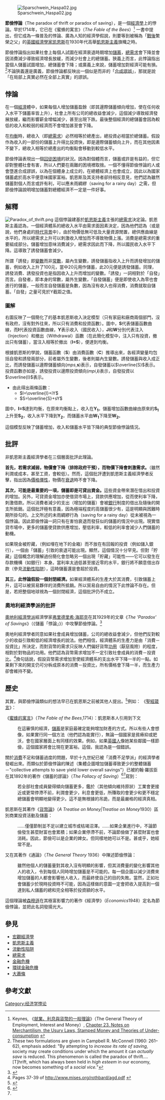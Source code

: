 {{noteTA
|T=zh-cn:节俭悖论; zh-hk:節儉弔詭; zh-tw:節儉矛盾
|G1=Economics
|1=zh-cn:节俭悖论; zh-hk:節儉弔詭; zh-tw:節儉矛盾;節儉悖論=>zh-tw:節儉矛盾;
}}
[[File:Sparschwein_Haspa02.jpg|right]]

'''節儉悖論'''（The paradox of thrift or paradox of saving），是一個[[經濟學|經濟學]]上的悖論。早於1714年，它已在《蜜蜂的寓言》（''The Fable of the Bees''）<ref name="keynes23">Keynes, 《[[就業、利息與貨幣的一般理論|就業、利息與貨幣的一般理論]]》（The General Theory of Employment, Interest and Money）, [http://www.marxists.org/reference/subject/economics/keynes/general-theory/ch23.htm Chapter 23. Notes on Merchantilism, the Usury Laws, Stamped Money and Theories of Under-consumption] {{Wayback|url=http://www.marxists.org/reference/subject/economics/keynes/general-theory/ch23.htm |date=20190919034123 }}</ref> 一書中提出，但它成為一條普及的悖論、廣為人知的經濟學假說，則要等到被稱為「[[二戰|戰後]]繁榮之父」的[[英國|英國]][[經濟學家|經濟學家]][[约翰·梅纳德·凯恩斯|凯恩斯]]在1930年代高舉[[凱恩斯主義|凱恩斯主義]]旗幟之時。

節儉悖論指出如果社會上每個人試圖在經濟衰退時期增加[[儲蓄|儲蓄]]，[[總需求|總需求]]會下降並會因消費減少導致經濟增長放緩，而減少社會上的總儲蓄。狹義上而言，此悖論指出當個人儲蓄試圖增加，總儲蓄會下降；或廣義上來說，儲蓄增加對經濟可能有損。<ref>These two formulations are given in Campbell R. McConnell (1960: 261–62), emphasis added:
"By attempting to ''increase its rate of saving,'' society may create conditions under which the amount it can ''actually save'' is reduced. This phenomenon is called the paradox of thrift....[T]hrift, which has always been held in ''high esteem'' in our economy, now becomes something of a ''social vice.''"</ref>不論狹義還是廣義，節儉悖論都反映出一個似是而非的「[[合成謬誤|合成謬誤]]」，那就是說「在局部上真實必然在全部上真實」的謬誤。

== 悖論 ==
在一個[[經濟|經濟]]體中，如果每個人增加儲蓄盈餘（即其邊際儲蓄傾向增加，使在任何收入水平下儲蓄率皆上升），社會上所有公司的總收益會減少，這個減少導致經濟發展放緩，繼而影響薪金增幅減少，甚至出現下跌。最後整個經濟的總儲蓄會因為較低的收入和較弱的經濟而不會增加甚至會下降。

在[[均衡|均衡]]時，總收入（即[[總需求|總需求]]）必然相等於總產出，總投資必相當於總儲蓄。假設作為收入的一部份的儲蓄上升得比投資快，即是邊際儲蓄傾向上升，而在其他因素不變下，總收入相等於總產出的均衡點會移動到較低水平。

節儉悖論表現出一個[[囚徒困境|囚徒困境]]的狀況。因為對個體而言，儲蓄或許是有益的，但它卻對整體社會有害，所以人們要在兩難的困境裡取捨。一個不懂得節儉悖論的人或會墮進合成謬誤，以為在個體身上成立的，在總體經濟上也會成立，因此以為國家儲蓄處於高水平便意味國家富裕。凱恩斯及其支持者卻持相反意見，他們認為雖然儲蓄對個人而言或許有利，可以應未雨綢繆（saving for a rainy day）之需，但節儉悖論說明增加儲蓄對總體經濟不一定是一件好事。

== 解釋 ==
[[File:Paradox_of_thrift.png|right]]
這個悖論建基於[[凱恩斯主義|凱恩斯主義]]主張的[[總需求|總需求]]決定論。凱恩斯主義認為，一個經濟體系的總收入水平由需求面因素決定，因為他們認為（或是說，他們身處的[[大蕭條|時代背景]]中），由於物價低無可低及大量資源閒置，總供應曲線是水平的，所以總需求上升可以刺激收入增加而不導致物價上漲。消費是總需求的重要組成部分。儲蓄增加意味消費減少，總需求因此而下降，所以國民收入水平下降。這導致了誘發儲蓄會減少。

所謂「誘發」即[[變數|變數]]而非[[常數|常數]]，屬內生變數，誘發儲蓄指收入上升而誘發增加的儲蓄，例如收入上升了100元，當中20元用作儲蓄，此20元便是誘發儲蓄。同理，誘發消費、誘發投資也是指因收入上升而增加的變數。「誘發」一詞相對於「自發」而言。自發者，即本身的常數，屬外生變數，「自發儲蓄」便是即使收入為零也會進行的儲蓄，一般而言自發儲蓄是負數，因為沒有收入也得消費，消費就取自儲蓄。「自發」之量可見於Y截距之值。

=== 圖解 ===
右圖反映了一個簡化了的基本凱恩斯收入決定模型（只有家庭和廠商兩個部門，沒有政府，沒有對外往來，所以只有消費和投資函數）。圖中，'''S'''代表儲蓄函數曲線，而'''I'''代表投資函數曲線，'''Y'''表示收入（國民收入），'''J'''和'''W'''分別代表注入（Injection）和撤出（Withdrawal）函數（在此簡化模型中，注入只有投資，撤出只有儲蓄），當注入相等於撤出（'''I=S'''），便達到均衡。

根據凱恩斯的學說，儲蓄函數（'''S'''）由消費函數（'''C'''）推導出來，各經濟變量均包括自發和誘發兩部分，前者屬外生變數，後者則屬內生變數。誘發儲蓄與收入成正比，而誘發儲蓄以邊際儲蓄傾向(''mps'','''s''')表示，自發儲蓄以<math>\overline{S}</math>表示。投資函數亦如是，誘發投資以邊際投資傾向(''mpi'','''i''')表示，自發投資以<math>\overline{I}</math>表示。
*由此得出兩條函數：
**<math>I=\overline{I}+iY</math>
**<math>S=\overline{S}+sY</math>

圖中，'''I=S'''達到均衡，在原來均衡點上，收入在'''Y<sub>1</sub>'''。儲蓄增加函數曲線由原來的'''S<sub>1</sub>'''上升至'''S<sub>2</sub>'''，收入水平下降到'''Y<sub>2</sub>'''，而儲蓄水平由'''W<sub>1</sub>'''下降至'''W<sub>2</sub>'''。

這個模型反映了儲蓄增加，收入和儲蓄水平皆下降的典型節儉悖論情況。

== 批評 ==
非凱恩斯主義經濟學者在三個層面批評此理論。

'''首先，若需求減弱，物價會下降（排除政府干預），而物價下降會刺激需求。'''（雖然利潤或成本，甚至工資，會較低）。然而，這個批評遭到凱恩斯主義經濟學者反擊，指出因為[[粘性價格|價格僵性]]，物價在[[衰退|衰退]]時不會下降。

'''其次，可能是最重要的一項，儲蓄即是可貸出資金。'''這些資金帶來潛在借出和投資的增加。另外，可貸資金增加亦使借貸市場上，貸款供應增加，從而使利率下降，刺激借款。所以消費者減少的支出（增加的儲蓄）會被[[銀行|銀行]]制度的借出及隨後的開支所抵銷。這個批評極有意義，因為極端程度的高儲蓄很少有，這是明顯與困難時期所掛勾的。上文所述的未雨綢繆行為（saving for a rainy day）從未被視為一個悖論。因此節儉悖論一詞只有在害怕衰退而發狂似的儲蓄的情況中出現。現實借貸市場中，更多的儲蓄使貸款供應增加，壓低利率，較低的利率會減少人們儲蓄的動機。

如果現金被貯藏，（例如埋在地下的金箱）而不放在有回報的投資（例如儲入銀行），一個由「儲蓄」引致的衰退可能出現。顯然，這個情況十分罕見。但對「貯藏」這個概念的理解過份簡化會忽略另一個出現「貯藏」可能性——它可以發生在存款機構（如銀行）本身。當利率太過低甚至接近零的水平，銀行將不願意借出存款（參見[[流動性陷阱|流動性陷阱]]），這時儲蓄還是會超於投資。

'''其三，此悖論假設一個封閉經濟。'''如果經濟體系的生產大於其消費，引致儲蓄上升，這可以被貿易夥伴的消費所抵銷。所以貿易自由的情況下此悖論不存在。但是，若把整個地球視為一個封閉經濟，這個批評仍不成立。

=== 奧地利經濟學派的批評 ===
{{seealso|奧地利經濟學派}}
[[奧地利經濟學派|奧地利經濟學派]]經濟學家[[弗里德里希·海耶克|弗里德里希·海耶克]]在其1929年的文章《''The 'Paradox' of Savings''》（《儲蓄「悖論」》）中攻擊節儉悖論。<ref>{{Cite web |url=http://mises.org/story/2804 |title=Hayek on the Paradox of Saving |access-date=2011-03-01 |archive-date=2009-05-01 |archive-url=https://web.archive.org/web/20090501232843/http://mises.org/story/2804 |dead-url=no }}</ref>

奧地利經濟學者同意如果社會成員增加儲蓄，公司的總收益會減少，但他們反對較少的收益引致較低的經濟增長的說法。他們相信，經濟體系的生產力是由「消費－投資比」所決定，而對貨幣的需求只反映人們偏好貨幣[[功用|功用]]（厭惡風險）的程度，相對於對物品的功用。他們認為貨幣需求增加不一定引致社會成員的消費－投資比。<ref>Pages 37-39 of http://www.mises.org/rothbard/agd.pdf {{Wayback|url=http://www.mises.org/rothbard/agd.pdf |date=20141010213040 }}</ref>換句話說，假設貨幣需求增加至使經濟體系的支出水平下降一半的一點。如果剩下來的開支仍可分柝成原本的消費－投資比，所有價格會下降一半，而生產力卻會維持不變。

== 歷史 ==
其實，與節儉悖論類似的想法早已在凱恩斯之前被其他人提出。<ref name="neglect">{{cite journal
|title=A Neglected Early Statement the Paradox of Thrift
|first1=Robert T.
|last1=Nash
|first2=William P.
|last2=Gramm
|journal=History of Political Economy
|year=1969
|volume=1
|issue=2
|pages=395–400
|url=http://hope.dukejournals.org/cgi/pdf_extract/1/2/395
|doi=10.1215/00182702-1-2-395
|access-date=2011-03-01
|archive-date=2017-10-15
|archive-url=https://web.archive.org/web/20171015141226/http://hope.dukejournals.org/cgi/pdf_extract/1/2/395
|dead-url=no
}}</ref>例如：
《[[聖經|聖經]][[箴言|箴言]]》：
{{cquote|有施散的、卻更增添．有吝惜過度的、反致窮乏。<br/>
好施捨的、必得豐裕．滋潤人的、必得滋潤。
|[[s:聖經_(和合本)/箴言#11:24|箴言 11:24–25]]}}

《[[蜜蜂的寓言|蜜蜂的寓言]]》（''The Fable of the Bees'',1714）：凱恩斯本人引用到下文

:在這審慎的經濟，[[儲蓄|儲蓄]]是家庭最確定能夠增加財產的方式。所以有些人會想像，如果實行同一個方法（他們認為能實行），無論一個國家是貧瘠抑或肥沃，會在國家層面上有同樣的效果。例如，如果[[英國人|英國人]]像她某些鄰國一樣節儉，這個國家將會比現在更富裕。這個，我認為是一個錯誤。
{{cquote|As this prudent economy, which some people call Saving, is in private families the most certain method to increase an estate, so some imagine that, whether a country be barren or fruitful, the same method if generally pursued (which they think practicable) will have the same effect upon a whole nation, and that, for example, the English might be much richer than they are, if they would be as frugal as some of their neighbours. This, I think, is an error.|}}

關於[[消費|消費]]不足和儲蓄過度的問題，早於十九世紀已被「消費不足學派」的經濟學者發崛出來。而類似於節儉悖論的陳述（集體企圖增加儲蓄導致更少的整體儲蓄－"collective attempts to save yield lower overall savings"）已被約翰·羅拔臣在其1892年的著作《儲蓄的謬論》（''The Fallacy of Saving''）<ref>{{cite book
|first=John M.
|last=Robertson
|authorlink=J. M. Robertson
|title=The Fallacy of Saving
|year=1892
|url=http://www.archive.org/stream/fallacyofsavings00robe/fallacyofsavings00robe_djvu.txt
}}</ref><ref name="neglect" />寫到：
:若全部社會成員變得傾向儲蓄更多，鑑於（其他傾向維持原狀）工業會更接近或更常停滯不前，利潤會更少，利息會更低，所賺取的會更少和更不穩定總儲蓄會明顯地變得更少。這不是無根據的吊詭，而是最嚴格的經濟真相。
{{cquote|Had the whole population been alike bent
on saving, the total saved would positively have been
much less, inasmuch as (other tendencies remaining
the same) industrial paralysis would have been
reached sooner or oftener, profits would be less,
interest much lower, and earnings smaller and more
precarious. This ... is no idle paradox, but the strictest economic truth.
|John M. Robertson, ''The Fallacy of Saving,'' p. 131–2}}

凱恩斯在其著作《[[貨幣論|貨幣論]]》（''A Treatise on Money|Treatise on Money''1930）區別商業投資活動及儲蓄：
:……僅僅節制並不足以建立城市或枯竭沼澤。……如果企業進行中，不論節儉發生甚麼財富也會累積；如果企業停滯不前，不論節儉做了甚麼財富也會消耗。因此，節儉可以是企業的婢女。但同樣地她可以不是。甚或乎，她經常不是。
{{cquote|...mere abstinence is not enough by itself to build cities or drain fens. ... If Enterprise is afoot, wealth accumulates whatever may be happening to Thrift; and if Enterprise is asleep, wealth decays whatever Thrift may be doing. Thus, Thrift may be the handmaiden of Enterprise.
But equally she may not. And, perhaps, even usually she is not.}}

又在其著作《通論》（''The General Theory'' 1936）中陳述節儉悖論：
:雖然他個人的儲蓄量對其收入沒有明顯的影響，但其消費量的變化影響其他人的收入，令到每個人同時增加儲蓄是不可能的。每一個企圖以減少消費來增加儲蓄的人都會影響他人收入，而最終使自己的目的失敗。當然，正如社會儲蓄少於現時投資時不可能，因為這樣做的意圖一定會把收入提高到一個達到私人儲蓄的總和完全相等於投資額的水平。
{{cquote|For although the amount of his own saving is unlikely to have any significant influence on his own income, the reactions of the amount of his consumption on the incomes of others makes it impossible for all individuals simultaneously to save any given sums. Every such attempt to save more by reducing consumption will so affect incomes that the attempt necessarily defeats itself. It is, of course, just as impossible for the community as a whole to save less than the amount of current investment, since the attempt to do so will necessarily raise incomes to a level at which the sums which individuals choose to save add up to a figure exactly equal to the amount of investment.
|John Maynard Keynes, ''[[就業、利息與貨幣的一般理論|The General Theory of Employment, Interest and Money]],'' Chapter 7, p. 84}}

這個理論被[[保羅·薩繆爾森|森穆遜]]在其極富影響力的著作《經濟學》（''Economics''1948）定名為節儉悖論，並把此名詞發揚光大。

== 參見 ==
*[[宏觀經濟學|宏觀經濟學]]
*[[凱恩斯主義|凱恩斯主義]]
*[[流動性陷阱|流動性陷阱]]
*[[總需求|總需求]]
*[[金融危機|金融危機]]
*[[2007年－2011年環球金融危機|環球金融危機]]
*[[大蕭條|大蕭條]]

== 參考文獻 ==
{{reflist}}

[[Category:经济学悖论|Category:经济学悖论]]